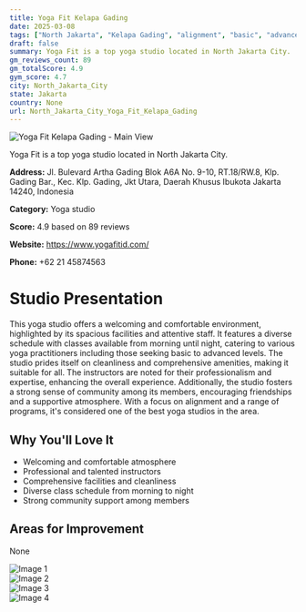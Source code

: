 ```yaml
---
title: Yoga Fit Kelapa Gading
date: 2025-03-08
tags: ["North Jakarta", "Kelapa Gading", "alignment", "basic", "advanced", "comfortable", "clean", "North Jakarta City"]  
draft: false
summary: Yoga Fit is a top yoga studio located in North Jakarta City.
gm_reviews_count: 89
gm_totalScore: 4.9
gym_score: 4.7
city: North_Jakarta_City
state: Jakarta
country: None
url: North_Jakarta_City_Yoga_Fit_Kelapa_Gading
---
```


<div className="aspect-[16/9] relative my-8">
  <img 
    src="https://lh5.googleusercontent.com/p/AF1QipOlLN_UMf8u-P9XD6SQXPLtGQ9aTIOBC8jyWnHt=w1920-h1080-k-no"
    alt="Yoga Fit Kelapa Gading - Main View"
    className="object-cover absolute inset-0 w-full h-full rounded-lg"
  />
</div>

Yoga Fit is a top yoga studio located in North Jakarta City.

**Address:** Jl. Bulevard Artha Gading Blok A6A No. 9-10, RT.18/RW.8, Klp. Gading Bar., Kec. Klp. Gading, Jkt Utara, Daerah Khusus Ibukota Jakarta 14240, Indonesia

**Category:** Yoga studio

**Score:** 4.9 based on 89 reviews

**Website:** https://www.yogafitid.com/

**Phone:** +62 21 45874563

# Studio Presentation

This yoga studio offers a welcoming and comfortable environment, highlighted by its spacious facilities and attentive staff. It features a diverse schedule with classes available from morning until night, catering to various yoga practitioners including those seeking basic to advanced levels. The studio prides itself on cleanliness and comprehensive amenities, making it suitable for all. The instructors are noted for their professionalism and expertise, enhancing the overall experience. Additionally, the studio fosters a strong sense of community among its members, encouraging friendships and a supportive atmosphere. With a focus on alignment and a range of programs, it's considered one of the best yoga studios in the area.

## Why You'll Love It

- Welcoming and comfortable atmosphere
- Professional and talented instructors
- Comprehensive facilities and cleanliness
- Diverse class schedule from morning to night
- Strong community support among members

## Areas for Improvement

None

<div className="grid grid-cols-1 xl:grid-cols-2 gap-4 my-8">
<div className="aspect-[4/3] relative"><img src="https://lh3.googleusercontent.com/p/AF1QipOE-F0CKe5yYkrEJniackp3hM66COr5T8mOOXDg=w1920-h1080-k-no" alt="Image 1" className="object-cover absolute inset-0 w-full h-full rounded-lg" /></div>
<div className="aspect-[4/3] relative"><img src="https://lh5.googleusercontent.com/p/AF1QipPxFPUWU0xCDgRZVZCLEQi2U0LW4i2Gu63rCLgu=w1920-h1080-k-no" alt="Image 2" className="object-cover absolute inset-0 w-full h-full rounded-lg" /></div>
<div className="aspect-[4/3] relative"><img src="https://lh5.googleusercontent.com/p/AF1QipMbBXZi8JkL0CB2HK8YoLXjrzBpJ2dmX01bIBbP=w1920-h1080-k-no" alt="Image 3" className="object-cover absolute inset-0 w-full h-full rounded-lg" /></div>
<div className="aspect-[4/3] relative"><img src="https://lh5.googleusercontent.com/p/AF1QipO-FwqmimKhlJD73fwuUqqSfU6sLfoppTYFAuUE=w1920-h1080-k-no" alt="Image 4" className="object-cover absolute inset-0 w-full h-full rounded-lg" /></div>
</div>